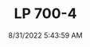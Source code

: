 ---
width: 4000
height: 6000
title: LP 700-4
description: Lamborghini Aventador LP 700-4 in Dripping Springs, TX.
date: 8/31/2022 5:43:59 AM
cameraMake: Sony
cameraModel: ILCE-7M3
lens: FE 24-70mm F2.8 GM
settingsfStop: f/3.2
settingsISO: ISO 800
settingsShutter: 1/80
settingsFocalLength: 70 mm
---